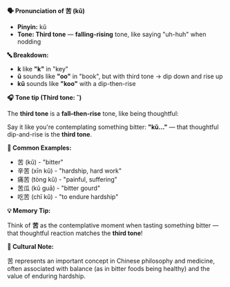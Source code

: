 **🗣️ Pronunciation of 苦 (kǔ)**

- **Pinyin:** kǔ
- **Tone: Third tone** — **falling-rising** tone, like saying "uh-huh" when nodding

**🔤 Breakdown:**

- **k** like **"k"** in "key"
- **ǔ** sounds like **"oo"** in "book", but with third tone → dip down and rise up
- **kǔ** sounds like **"koo"** with a dip-then-rise

**🎧 Tone tip (Third tone: ˇ)**

The **third tone** is a **fall–then-rise** tone, like being thoughtful:

Say it like you're contemplating something bitter: **"kǔ..."** — that thoughtful dip-and-rise is the
**third tone**.

**📝 Common Examples:**

- 苦 (kǔ) - "bitter"
- 辛苦 (xīn kǔ) - "hardship, hard work"
- 痛苦 (tòng kǔ) - "painful, suffering"
- 苦瓜 (kǔ guā) - "bitter gourd"
- 吃苦 (chī kǔ) - "to endure hardship"

**💡 Memory Tip:**

Think of **苦** as the contemplative moment when tasting something bitter — that thoughtful reaction
matches the **third tone**!

**📍 Cultural Note:**

苦 represents an important concept in Chinese philosophy and medicine, often associated with balance
(as in bitter foods being healthy) and the value of enduring hardship.
